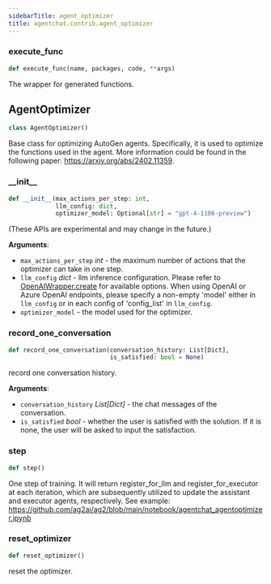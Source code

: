 ```yaml
---
sidebarTitle: agent_optimizer
title: agentchat.contrib.agent_optimizer
---
```


### execute\_func

```python
def execute_func(name, packages, code, **args)
```

The wrapper for generated functions.

## AgentOptimizer

```python
class AgentOptimizer()
```

Base class for optimizing AutoGen agents. Specifically, it is used to optimize the functions used in the agent.
More information could be found in the following paper: https://arxiv.org/abs/2402.11359.

### \_\_init\_\_

```python
def __init__(max_actions_per_step: int,
             llm_config: dict,
             optimizer_model: Optional[str] = "gpt-4-1106-preview")
```

(These APIs are experimental and may change in the future.)

**Arguments**:

- `max_actions_per_step` _int_ - the maximum number of actions that the optimizer can take in one step.
- `llm_config` _dict_ - llm inference configuration.
  Please refer to [OpenAIWrapper.create](/docs/reference/oai/client#create) for available options.
  When using OpenAI or Azure OpenAI endpoints, please specify a non-empty 'model' either in `llm_config` or in each config of 'config_list' in `llm_config`.
- `optimizer_model` - the model used for the optimizer.

### record\_one\_conversation

```python
def record_one_conversation(conversation_history: List[Dict],
                            is_satisfied: bool = None)
```

record one conversation history.

**Arguments**:

- `conversation_history` _List[Dict]_ - the chat messages of the conversation.
- `is_satisfied` _bool_ - whether the user is satisfied with the solution. If it is none, the user will be asked to input the satisfaction.

### step

```python
def step()
```

One step of training. It will return register_for_llm and register_for_executor at each iteration,
which are subsequently utilized to update the assistant and executor agents, respectively.
See example: https://github.com/ag2ai/ag2/blob/main/notebook/agentchat_agentoptimizer.ipynb

### reset\_optimizer

```python
def reset_optimizer()
```

reset the optimizer.

